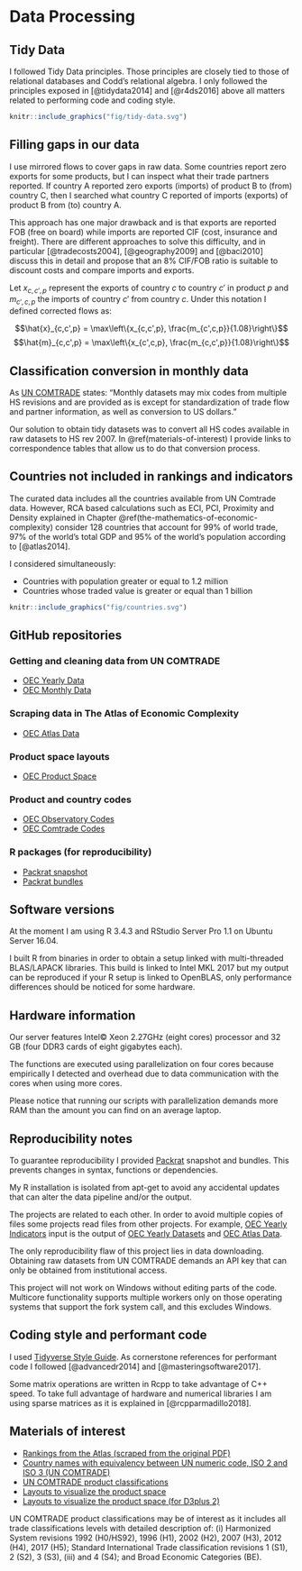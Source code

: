 # Data Processing

## Tidy Data

I followed Tidy Data principles. Those principles are closely tied to those of relational databases and Codd’s relational algebra. I only followed the principles exposed in [@tidydata2014] and [@r4ds2016] above all matters related to performing code and coding style.

```r
knitr::include_graphics("fig/tidy-data.svg")
```

## Filling gaps in our data

I use mirrored flows to cover gaps in raw data. Some countries report zero exports for some products, but I can inspect what their trade partners reported. If country A reported zero exports (imports) of product B to (from) country C, then I searched what country C reported of imports (exports) of product B from (to) country A.

This approach has one major drawback and is that exports are reported FOB (free on board) while imports are reported CIF (cost, insurance and freight). There are different approaches to solve this difficulty, and in particular [@tradecosts2004], [@geography2009] and [@baci2010] discuss this in detail and propose that an 8% CIF/FOB ratio is suitable to discount costs and compare imports and exports.

Let $x_{c,c',p}$ represent the exports of country $c$ to country $c'$ in product $p$ and $m_{c',c,p}$ the imports of country $c'$ from country $c$. Under this notation I defined corrected flows as:

$$\hat{x}_{c,c',p} = \max\left\{x_{c,c',p}, \frac{m_{c',c,p}}{1.08}\right\}$$
$$\hat{m}_{c,c',p} = \max\left\{x_{c',c,p}, \frac{m_{c,c',p}}{1.08}\right\}$$

## Classification conversion in monthly data

As [UN COMTRADE](https://comtrade.un.org/data/) states: "Monthly datasets may mix codes from multiple HS revisions and are provided as is except for standardization of trade flow and partner information, as well as conversion to US dollars."

Our solution to obtain tidy datasets was to convert all HS codes available in raw datasets to HS rev 2007. In \@ref(materials-of-interest) I provide links to correspondence tables that allow us to do that conversion process.

## Countries not included in rankings and indicators

The curated data includes all the countries available from UN Comtrade data. However, RCA based calculations such as ECI, PCI, Proximity and Density explained in Chapter \@ref(the-mathematics-of-economic-complexity) consider 128 countries that account for 99% of world trade, 97% of the world’s total GDP and 95% of the world’s population according to [@atlas2014].

I considered simultaneously:

* Countries with population greater or equal to 1.2 million
* Countries whose traded value is greater or equal than 1 billion

```r
knitr::include_graphics("fig/countries.svg")
```

## GitHub repositories

### Getting and cleaning data from UN COMTRADE

* [OEC Yearly Data](https://github.com/pachamaltese/oec-yearly-datasets)
* [OEC Monthly Data](https://github.com/pachamaltese/oec-monthly-datasets)

### Scraping data in The Atlas of Economic Complexity

* [OEC Atlas Data](https://github.com/pachamaltese/oec-atlas-data)

### Product space layouts

* [OEC Product Space](https://github.com/pachamaltese/oec-product-space)

### Product and country codes

* [OEC Observatory Codes](https://github.com/pachamaltese/oec-observatory-codes)
* [OEC Comtrade Codes](https://github.com/pachamaltese/oec-comtrade-codes)

### R packages (for reproducibility)

* [Packrat snapshot](https://github.com/pachamaltese/oec-packages-snapshot/)
* [Packrat bundles](https://github.com/pachamaltese/oec-bundles)

## Software versions

At the moment I am using R 3.4.3 and RStudio Server Pro 1.1 on Ubuntu Server 16.04.

I built R from binaries in order to obtain a setup linked with multi-threaded BLAS/LAPACK libraries. This build is linked to Intel MKL 2017 but my output can be reproduced if your R setup is linked to OpenBLAS, only performance differences should be noticed for some hardware.

## Hardware information

Our server features Intel© Xeon 2.27GHz (eight cores) processor and 32 GB (four DDR3 cards of eight gigabytes each).

The functions are executed using parallelization on four cores because empirically I detected and overhead due to data communication with the cores when using more cores.

Please notice that running our scripts with parallelization demands more RAM than the amount you can find on an average laptop. 

## Reproducibility notes

To guarantee reproducibility I provided [Packrat](https://rstudio.github.io/packrat/) snapshot and bundles. This prevents changes in syntax, functions or dependencies.

My R installation is isolated from apt-get to avoid any accidental updates that can alter the data pipeline and/or the output.

The projects are related to each other. In order to avoid multiple copies of files some projects read files from other projects. For example, [OEC Yearly Indicators](https://github.com/pachamaltese/oec-yearly-indicators) input is the output of [OEC Yearly Datasets](https://github.com/pachamaltese/oec-yearly-datasets) and [OEC Atlas Data](https://github.com/pachamaltese/oec-atlas-data).

The only reproducibility flaw of this project lies in data downloading. Obtaining raw datasets from UN COMTRADE demands an API key that can only be obtained from institutional access.

This project will not work on Windows without editing parts of the code. Multicore functionality supports multiple workers only on those operating systems that support the fork system call, and this excludes Windows.

## Coding style and performant code

I used [Tidyverse Style Guide](http://style.tidyverse.org/). As cornerstone references for performant code I followed [@advancedr2014] and [@masteringsoftware2017].

Some matrix operations are written in Rcpp to take advantage of C++ speed. To take full advantage of hardware and numerical libraries I am using sparse matrices as it is explained in [@rcpparmadillo2018].

## Materials of interest

* [Rankings from the Atlas (scraped from the original PDF)](https://github.com/pachamaltese/oec-atlas-data/tree/master/2-scraped-tables)
* [Country names with equivalency between UN numeric code, ISO 2 and ISO 3 (UN COMTRADE)](https://github.com/pachamaltese/oec-comtrade-codes/blob/master/country-codes.xls?raw=true)
* [UN COMTRADE product classifications](https://github.com/pachamaltese/oec-comtrade-codes/blob/master/official-list-of-comtrade-codes.xlsx?raw=true)
* [Layouts to visualize the product space](https://github.com/pachamaltese/oec-product-space/tree/master/hs92-sitc/2-layouts-d3plus1)
* [Layouts to visualize the product space (for D3plus 2)](https://github.com/pachamaltese/oec-product-space/tree/master/hs92-sitc/3-layouts-d3plus2)

UN COMTRADE product classifications may be of interest as it includes all trade classifications levels with detailed description of: (i) Harmonized System revisions 1992 (H0/HS92), 1996 (H1), 2002 (H2), 2007 (H3), 2012 (H4), 2017 (H5); Standard International Trade classification revisions 1 (S1), 2 (S2), 3 (S3), (iii) and 4 (S4); and Broad Economic Categories (BE).
